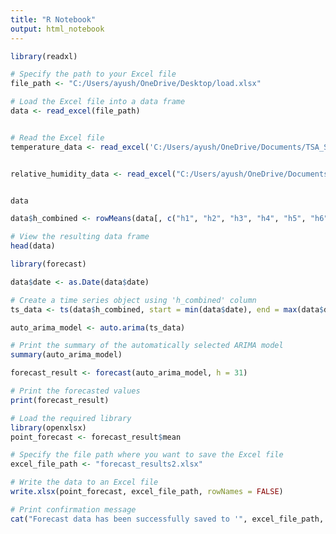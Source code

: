 ---
title: "R Notebook"
output: html_notebook
---

```{r}
library(readxl)

# Specify the path to your Excel file
file_path <- "C:/Users/ayush/OneDrive/Desktop/load.xlsx"

# Load the Excel file into a data frame
data <- read_excel(file_path)


# Read the Excel file
temperature_data <- read_excel('C:/Users/ayush/OneDrive/Documents/TSA_Sp24/Competition/temperature.xlsx')


relative_humidity_data <- read_excel("C:/Users/ayush/OneDrive/Documents/TSA_Sp24/Competition/relative_humidity.xlsx")



```

```{r}
data
```

```{r}
data$h_combined <- rowMeans(data[, c("h1", "h2", "h3", "h4", "h5", "h6", "h7", "h8", "h9", "h10", "h11", "h12", "h13", "h14", "h15", "h16", "h17", "h18", "h19", "h20", "h21", "h22", "h23", "h24")])

# View the resulting data frame
head(data)


```

```{r}
library(forecast)

data$date <- as.Date(data$date)

# Create a time series object using 'h_combined' column
ts_data <- ts(data$h_combined, start = min(data$date), end = max(data$date), frequency = 365)  

auto_arima_model <- auto.arima(ts_data)

# Print the summary of the automatically selected ARIMA model
summary(auto_arima_model)

```

```{r}
forecast_result <- forecast(auto_arima_model, h = 31)

# Print the forecasted values
print(forecast_result)

```

```{r}
# Load the required library
library(openxlsx)
point_forecast <- forecast_result$mean

# Specify the file path where you want to save the Excel file
excel_file_path <- "forecast_results2.xlsx"

# Write the data to an Excel file
write.xlsx(point_forecast, excel_file_path, rowNames = FALSE)

# Print confirmation message
cat("Forecast data has been successfully saved to '", excel_file_path, "'", sep = "")



```


